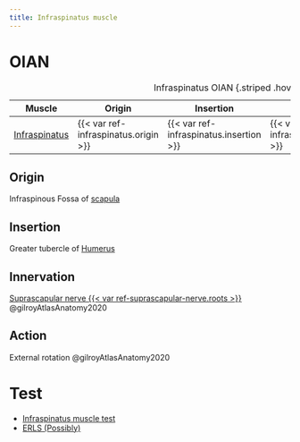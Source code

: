 ```yaml
---
title: Infraspinatus muscle
---
```


# OIAN

| Muscle  | Origin | Insertion | Nerve | Action |
|------|--------|-------|----------|--------|
| [Infraspinatus]({{< var ref-infraspinatus.path >}}) | {{< var ref-infraspinatus.origin >}} | {{< var ref-infraspinatus.insertion >}} | {{< var ref-infraspinatus.nerve >}} | {{< var ref-infraspinatus.action >}} |

: Infraspinatus OIAN {.striped .hover}

## Origin
Infraspinous Fossa of [scapula]({{< var ref-scapula-bone.path >}}) 

## Insertion
Greater tubercle of [Humerus]({{< var ref-humerus-bone.path >}})

## Innervation
[Suprascapular nerve {{< var ref-suprascapular-nerve.roots >}}]({{< var ref-suprascapular-nerve.path >}}) @gilroyAtlasAnatomy2020

## Action
External rotation @gilroyAtlasAnatomy2020

# Test

- [Infraspinatus muscle test]({{< var ref-infraspinatus-muscle-test.path >}})
- [ERLS (Possibly)]({{< var ref-ERLS-external-rotation-lag-sign.path >}})